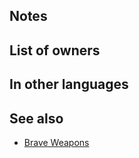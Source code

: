 {{Weapon Infobox
|tagid=SID_勇者の弓
|weaponType=Bow
|might=4
|range=2
|effectiveness=flying
|effect=Effective against flying foes.<br>Inflicts Spd-5. If unit initiates combat, unit attacks twice.
|cost=200
|exclusive=0
|userVersion1=Bow
|userVersion2=Arrow
|statModifiers=0,4,-5,0,0
|next=Brave Bow+
|promotionRarity=5
|promotionTier=1
|required=Steel Bow
|properties=random_all
}}
==Notes==
{{Effective damage bonus|flying}}
{{IfUnitInitiates}}
{{Brave weapon interaction}}
==List of owners==
{{Skill Hero List}}
==In other languages==
{{OtherLanguages
|japanese=勇者の弓
|german=Kriegerbogen
|spanishEU=Arco valor
|spanishLA=Arco valor
|french=Arc héros
|italian=Arco forte
|chineseTW=勇者之弓
|portuguese=Arco altivo
}}
==See also==
{{See also skills|cond=Description LIKE '%if unit initiates combat, unit attacks twice%' AND WikiName NOT LIKE '%Brave%' AND Exclusive='1'}}
* [[Brave Weapons]]
{{Weapons Navbox}}